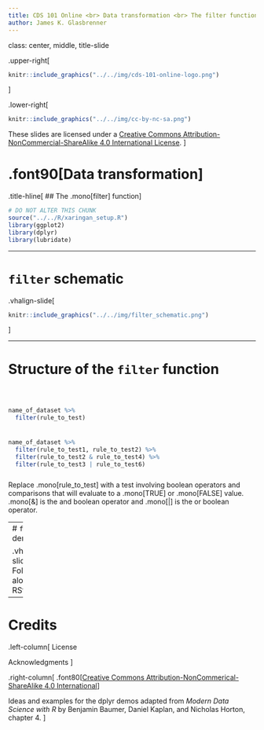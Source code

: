 ```yaml
---
title: CDS 101 Online <br> Data transformation <br> The filter function
author: James K. Glasbrenner
---
```


class: center, middle, title-slide

.upper-right[
```r
knitr::include_graphics("../../img/cds-101-online-logo.png")
```
]

.lower-right[
```r
knitr::include_graphics("../../img/cc-by-nc-sa.png")
```

These slides are licensed under a [Creative Commons Attribution-NonCommercial-ShareAlike 4.0 International License](http://creativecommons.org/licenses/by-nc-sa/4.0/).
]

# .font90[Data transformation]
.title-hline[
## The .mono[filter] function
]

```r
# DO NOT ALTER THIS CHUNK
source("../../R/xaringan_setup.R")
library(ggplot2)
library(dplyr)
library(lubridate)
```

---

# `filter` schematic

.vhalign-slide[
```r
knitr::include_graphics("../../img/filter_schematic.png")
```
]

---

# Structure of the `filter` function

<div style="margin-bottom: 12%;"></div>

```r
name_of_dataset %>%
  filter(rule_to_test)
```

<div style="margin-bottom: 7%;"></div>

```r
name_of_dataset %>%
  filter(rule_to_test1, rule_to_test2) %>%
  filter(rule_to_test2 & rule_to_test4) %>%
  filter(rule_to_test3 | rule_to_test6)
```

<div style="margin-bottom: 5%;"></div>

Replace .mono[rule_to_test] with a test involving boolean operators and comparisons that will evaluate to a .mono[TRUE] or .mono[FALSE] value. .mono[&] is the and boolean operator and .mono[|] is the or boolean operator.

---
# `filter` demo

.vhalign-slide[
Follow along in RStudio
]

---

# Credits

.left-column[
License

Acknowledgments
]

.right-column[
.font80[[Creative Commons Attribution-NonCommerical-ShareAlike 4.0 International](https://creativecommons.org/licenses/by-nc-sa/4.0/)]

Ideas and examples for the dplyr demos adapted from *Modern Data Science with R* by Benjamin Baumer, Daniel Kaplan, and Nicholas Horton, chapter 4.
]
